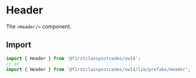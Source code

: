 
<Meta title="Prefabs/Header" component={Header} />

# Header

The `<Header/>` component.

## Import

```js
import { Header } from '@firstclasspostcodes/sw14';
// or
import { Header } from '@firstclasspostcodes/sw14/lib/prefabs/Header';
```

<Preview>
  <Story name="Header">
    <Header
      logoLinkHref="#"
      skipLinkHref="#"
      controls={[
        {
          "background": "transparent",
          "border": "transparent",
          "href": "https://docs.firstclasspostcodes.com",
          "text": "Docs",
        },
        {
          "background": "black",
          "color": "white",
          "href": "https://dashboard.firstclasspostcodes.com",
          "text": "Dashboard",
        },
      ]}
      navigationData={{
        items: [
          {
            "title": "Products",
            "items": [
              {
                "title": "APIs",
                "items": [
                  {
                    "title": "Postcode Lookup",
                    "link": "/lookup",
                  },
                  {
                    "title": "Address Autocomplete",
                    "link": "/address-autocomplete",
                  },
                  {
                    "title": "Geolookup",
                    "link": "/geolookup",
                  }
                ]
              },
              {
                "title": "Formats",
                "items": [
                  {
                    "title": "JSON",
                    "link": "/lookup",
                  },
                  {
                    "title": "GeoJSON",
                    "link": "/address-autocomplete",
                  }
                ]
              },
            ]
          },
          {
            "title": "Services",
            "items": [
              {
                "title": "Something short",
                "link": "/service-a",
              },
              {
                "title": "Very short",
                "link": "/service-b",
              },
              {
                "title": "Something a bit longer",
                "link": "/service-c",
              }
            ]
          },
          {
            "title": "Pricing",
            "link": "/pricing"
          },
          {
            "title": "Dashboard",
            "link": "https://dashboard.firstclasspostcodes.com",
            "visible": {
              "xs": true,
              "md": false,
            },
          },
        ],
      }}
    />
  </Story>
</Preview>